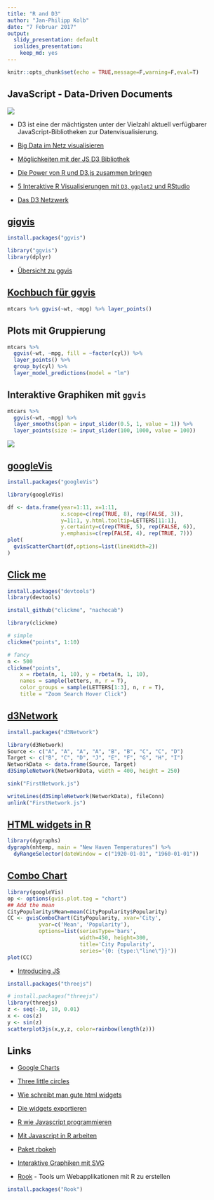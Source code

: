 ```yaml
---
title: "R and D3"
author: "Jan-Philipp Kolb"
date: "7 Februar 2017"
output:
  slidy_presentation: default
  ioslides_presentation:
    keep_md: yes
---
```


```r
knitr::opts_chunk$set(echo = TRUE,message=F,warning=F,eval=T)
```

## JavaScript - Data-Driven Documents 

![](figure/D3Beispiele.PNG)

- D3 ist eine der mächtigsten unter der Vielzahl aktuell verfügbarer JavaScript-Bibliotheken zur Datenvisualisierung.

- [Big Data im Netz visualisieren](http://t3n.de/magazin/javascript-bibliothek-d3-237224/)
- [Möglichkeiten mit der JS D3 Bibliothek](http://christopheviau.com/d3list/gallery.html)
- [Die Power von R und D3.js zusammen bringen](https://www.ae.be/blog-en/combining-the-power-of-r-and-d3-js/)
- [5 Interaktive R Visualisierungen mit `D3`, `ggplot2` und RStudio](http://moderndata.plot.ly/interactive-r-visualizations-with-d3-ggplot2-rstudio/)
- [Das D3 Netzwerk](http://christophergandrud.github.io/d3Network/)


## [gigvis](https://github.com/rstudio/ggvis)

```r
install.packages("ggvis")
```


```r
library("ggvis")
library(dplyr)
```

- [Übersicht zu ggvis](http://ggvis.rstudio.com/)

## [Kochbuch für ggvis](http://ggvis.rstudio.com/cookbook.html)

```r
mtcars %>% ggvis(~wt, ~mpg) %>% layer_points()
```

## Plots mit Gruppierung

```r
mtcars %>% 
  ggvis(~wt, ~mpg, fill = ~factor(cyl)) %>% 
  layer_points() %>% 
  group_by(cyl) %>% 
  layer_model_predictions(model = "lm")
```

## Interaktive Graphiken mit `ggvis`

```r
mtcars %>%
  ggvis(~wt, ~mpg) %>%
  layer_smooths(span = input_slider(0.5, 1, value = 1)) %>%
  layer_points(size := input_slider(100, 1000, value = 100))
```

![](figure/ggvisInteractive.PNG)

## [googleVis](https://cran.r-project.org/web/packages/googleVis/index.html)

```r
install.packages("googleVis")
```


```r
library(googleVis)
```

```r
df <- data.frame(year=1:11, x=1:11,
                 x.scope=c(rep(TRUE, 8), rep(FALSE, 3)),
                 y=11:1, y.html.tooltip=LETTERS[11:1],                 
                 y.certainty=c(rep(TRUE, 5), rep(FALSE, 6)),
                 y.emphasis=c(rep(FALSE, 4), rep(TRUE, 7)))
plot(
  gvisScatterChart(df,options=list(lineWidth=2))
)
```



## [Click me](http://rclickme.com/)

```r
install.packages("devtools")
library(devtools)

install_github("clickme", "nachocab")
```

```r
library(clickme)

# simple
clickme("points", 1:10)

# fancy
n <- 500
clickme("points",
    x = rbeta(n, 1, 10), y = rbeta(n, 1, 10),
    names = sample(letters, n, r = T),
    color_groups = sample(LETTERS[1:3], n, r = T),
    title = "Zoom Search Hover Click")
```

## [d3Network ](http://christophergandrud.github.io/d3Network/)

```r
install.packages("d3Network")
```

```r
library(d3Network)
Source <- c("A", "A", "A", "A", "B", "B", "C", "C", "D")
Target <- c("B", "C", "D", "J", "E", "F", "G", "H", "I")
NetworkData <- data.frame(Source, Target)
d3SimpleNetwork(NetworkData, width = 400, height = 250)
```


```r
sink("FirstNetwork.js") 

writeLines(d3SimpleNetwork(NetworkData), fileConn)
unlink("FirstNetwork.js")
```



## [HTML widgets in R](http://www.htmlwidgets.org/showcase_leaflet.html)

```r
library(dygraphs)
dygraph(nhtemp, main = "New Haven Temperatures") %>% 
  dyRangeSelector(dateWindow = c("1920-01-01", "1960-01-01"))
```

## [Combo Chart](https://rawgit.com/al2na/Rmarkdown_JSviz/master/googleVis.html)

```r
library(googleVis)
op <- options(gvis.plot.tag = "chart")
## Add the mean
CityPopularity$Mean=mean(CityPopularity$Popularity)
CC <- gvisComboChart(CityPopularity, xvar='City',
          yvar=c('Mean', 'Popularity'),
          options=list(seriesType='bars',
                       width=450, height=300,
                       title='City Popularity',
                       series='{0: {type:\"line\"}}'))
plot(CC)
```



- [Introducing JS](https://www.opencpu.org/posts/js-release-0-1/)

```r
install.packages("threejs")
```



```r
# install.packages("threejs")
library(threejs)
z <- seq(-10, 10, 0.01)
x <- cos(z)
y <- sin(z)
scatterplot3js(x,y,z, color=rainbow(length(z)))
```



## Links

- [Google Charts](https://developers.google.com/chart/interactive/docs/gallery/geochart)

- [Three little circles](https://bost.ocks.org/mike/circles/)

- [Wie schreibt man gute html widgets](http://deanattali.com/blog/htmlwidgets-tips/)

- [Die widgets exportieren](https://github.com/timelyportfolio/exportwidget)

- [R wie Javascript programmieren](https://blog.semicolonsoftware.de/programming-r-like-its-javascript-python/)

- [Mit Javascript in R arbeiten](https://cran.r-project.org/web/packages/js/vignettes/intro.html)

- [Paket rbokeh](http://hafen.github.io/rbokeh/)

- [ Interaktive Graphiken mit SVG](http://timelyportfolio.github.io/gridSVG_intro/)


- [Rook](https://cran.r-project.org/web/packages/Rook/index.html) - Tools um Webapplikationen mit R zu erstellen

```r
install.packages("Rook")
```

